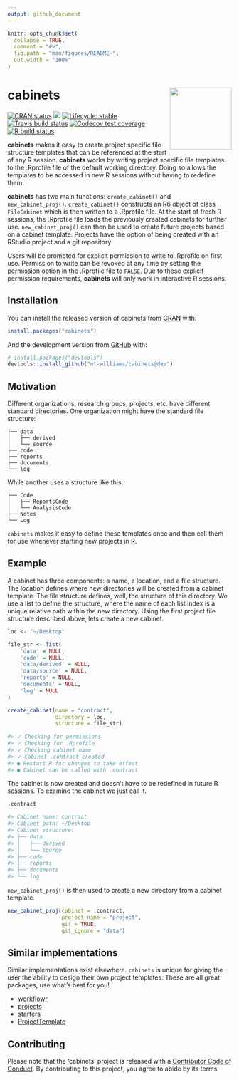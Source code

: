```yaml
---
output: github_document
---
```


<!-- README.md is generated from README.Rmd. Please edit that file -->

```r
knitr::opts_chunk$set(
  collapse = TRUE,
  comment = "#>",
  fig.path = "man/figures/README-",
  out.width = "100%"
)
```

# cabinets <img src='https://i.imgur.com/0QTXJ7D.png' align="right" height="139" /></a>

<!-- badges: start -->
[![CRAN status](https://www.r-pkg.org/badges/version/cabinets)](https://CRAN.R-project.org/package=cabinets)
![](http://cranlogs.r-pkg.org/badges/grand-total/cabinets)
[![Lifecycle: stable](https://img.shields.io/badge/lifecycle-stable-brightgreen.svg)](https://www.tidyverse.org/lifecycle/#stable)
[![Travis build status](https://travis-ci.org/nt-williams/cabinets.svg?branch=master)](https://travis-ci.org/nt-williams/cabinets)
[![Codecov test coverage](https://codecov.io/gh/nt-williams/cabinets/branch/master/graph/badge.svg)](https://codecov.io/gh/nt-williams/cabinets?branch=master)
[![R build status](https://github.com/nt-williams/cabinets/workflows/R-CMD-check/badge.svg)](https://github.com/nt-williams/cabinets/actions)
<!-- badges: end -->

**cabinets** makes it easy to create project specific file structure templates that can be referenced at the start of any R session. **cabinets** works by writing project specific file templates to the .Rprofile file of the default working directory. Doing so allows the templates to be accessed in new R sessions without having to redefine them. 

**cabinets** has two main functions: `create_cabinet()` and `new_cabinet_proj()`. `create_cabinet()` constructs an R6 object of class `FileCabinet` which is then written to a .Rprofile file. At the start of fresh R sessions, the .Rprofile file loads the previously created cabinets for further use. `new_cabinet_proj()` can then be used to create future projects based on a cabinet template. Projects have the option of being created with an RStudio project and a git repository.

Users will be prompted for explicit permission to write to .Rprofile on first use. Permission to write can be revoked at any time by setting the permission option in the .Rprofile file to `FALSE`. Due to these explicit permission requirements, **cabinets** will only work in interactive R sessions.

## Installation

You can install the released version of cabinets from [CRAN](https://CRAN.R-project.org) with:

``` r
install.packages("cabinets")
```

And the development version from [GitHub](https://github.com/) with:

``` r
# install.packages("devtools")
devtools::install_github("nt-williams/cabinets@dev")
```

## Motivation

Different organizations, research groups, projects, etc. have different standard directories. One organization might have the standard file structure: 

```
├── data
│   ├── derived
│   └── source
├── code
├── reports
├── documents
└── log
```

While another uses a structure like this:

```
├── Code
│   ├── ReportsCode
│   └── AnalysisCode
├── Notes
└── Log
```

`cabinets` makes it easy to define these templates once and then call them for use whenever starting new projects in R. 

## Example

A cabinet has three components: a name, a location, and a file structure. The location defines where new directories will be created from a cabinet template. The file structure defines, well, the structure of this directory. We use a list to define the structure, where the name of each list index is a unique relative path within the new directory. Using the first project file structure described above, lets create a new cabinet. 

``` r
loc <- "~/Desktop"

file_str <- list(
    'data' = NULL, 
    'code' = NULL, 
    'data/derived' = NULL, 
    'data/source' = NULL, 
    'reports' = NULL, 
    'documents' = NULL, 
    'log' = NULL
)

create_cabinet(name = "contract", 
               directory = loc, 
               structure = file_str)
               
#> ✓ Checking for permissions
#> ✓ Checking for .Rprofile
#> ✓ Checking cabinet name
#> ✓ Cabinet .contract created
#> ● Restart R for changes to take effect
#> ● Cabinet can be called with .contract
```

The cabinet is now created and doesn't have to be redefined in future R sessions. To examine the cabinet we just call it.

``` r
.contract

#> Cabinet name: contract
#> Cabinet path: ~/Desktop
#> Cabinet structure: 
#> ├── data
#> │   ├── derived
#> │   └── source
#> ├── code
#> ├── reports
#> ├── documents
#> └── log
```

`new_cabinet_proj()` is then used to create a new directory from a cabinet template.

``` r
new_cabinet_proj(cabinet = .contract, 
                 project_name = "project", 
                 git = TRUE, 
                 git_ignore = "data")
```

## Similar implementations

Similar implementations exist elsewhere. `cabinets` is unique for giving the user the ability to design their own project templates. These are all great packages, use what's best for you!

* [workflowr](https://github.com/jdblischak/workflowr)
* [projects](https://github.com/NikKrieger/projects)
* [starters](https://github.com/lockedata/starters)
* [ProjectTemplate](https://github.com/KentonWhite/ProjectTemplate)

## Contributing

Please note that the 'cabinets' project is released with a
[Contributor Code of Conduct](CODE_OF_CONDUCT.md).
By contributing to this project, you agree to abide by its terms.

